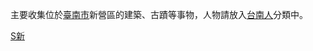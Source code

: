 {{Catmore|新營區}}主要收集位於[[臺南市|臺南市]]新營區的建築、古蹟等事物，人物請放入[[:Category:台南人|台南人]]分類中。

[[Category:臺南市行政區劃|S新]]